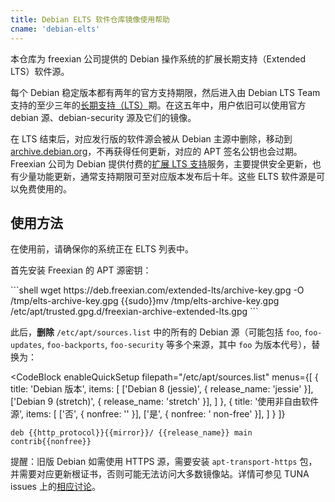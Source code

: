 ```yaml
---
title: Debian ELTS 软件仓库镜像使用帮助
cname: 'debian-elts'
---
```


本仓库为 freexian 公司提供的 Debian 操作系统的扩展长期支持（Extended LTS）软件源。

每个 Debian 稳定版本都有两年的官方支持期限，然后进入由 Debian LTS Team 支持的至少三年的[长期支持（LTS）](https://www.debian.org/lts/)期。在这五年中，用户依旧可以使用官方 debian 源、debian-security 源及它们的镜像。

在 LTS 结束后，对应发行版的软件源会被从 Debian 主源中删除，移动到 [archive.debian.org](https://archive.debian.org)，不再获得任何更新，对应的 APT 签名公钥也会过期。Freexian 公司为 Debian 提供付费的[扩展 LTS 支持](https://www.freexian.com/lts/extended/)服务，主要提供安全更新，也有少量功能更新，通常支持期限可至对应版本发布后十年。这些 ELTS 软件源是可以免费使用的。

## 使用方法

在使用前，请确保你的系统正在 ELTS 列表中。

首先安装 Freexian 的 APT 源密钥：

<CodeBlock>
```shell
wget https://deb.freexian.com/extended-lts/archive-key.gpg -O /tmp/elts-archive-key.gpg
{{sudo}}mv /tmp/elts-archive-key.gpg /etc/apt/trusted.gpg.d/freexian-archive-extended-lts.gpg
```
</CodeBlock>

此后，**删除** `/etc/apt/sources.list` 中的所有的 Debian 源（可能包括 `foo`, `foo-updates`, `foo-backports`, `foo-security` 等多个来源，其中 `foo` 为版本代号），替换为：

<CodeBlock
  enableQuickSetup
  filepath="/etc/apt/sources.list"
  menus={[
    {
      title: 'Debian 版本',
      items: [
        ['Debian 8 (jessie)', { release_name: 'jessie' }],
        ['Debian 9 (stretch)', { release_name: 'stretch' }],
      ]
    },
    {
      title: '使用非自由软件源',
      items: [
        ['否', { nonfree: '' }],
        ['是', { nonfree: ' non-free' }],
      ]
    }
  ]}
>

```properties
deb {{http_protocol}}{{mirror}}/ {{release_name}} main contrib{{nonfree}}
```

</CodeBlock>

提醒：旧版 Debian 如需使用 HTTPS 源，需要安装 `apt-transport-https` 包，并需要对应更新根证书，否则可能无法访问大多数镜像站。详情可参见 TUNA issues 上的[相应讨论](https://github.com/tuna/issues/issues/1342#issuecomment-931412628)。
